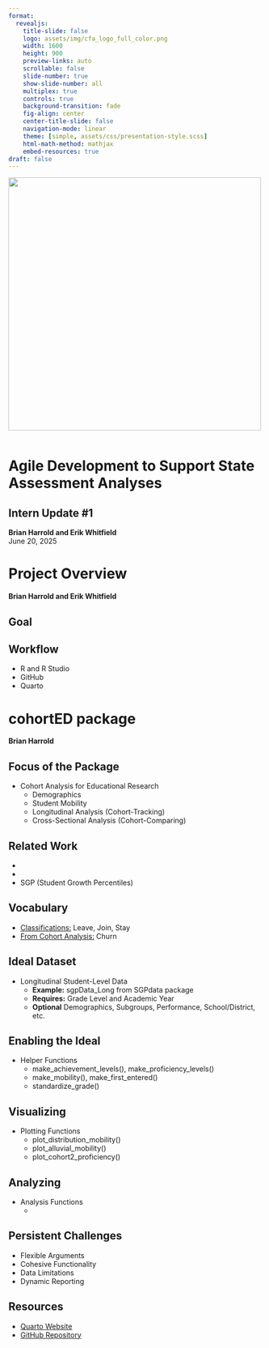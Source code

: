 ```yaml
---
format:
  revealjs:
    title-slide: false
    logo: assets/img/cfa_logo_full_color.png
    width: 1600
    height: 900
    preview-links: auto
    scrollable: false
    slide-number: true
    show-slide-number: all
    multiplex: true
    controls: true
    background-transition: fade
    fig-align: center
    center-title-slide: false
    navigation-mode: linear
    theme: [simple, assets/css/presentation-style.scss]
    html-math-method: mathjax
    embed-resources: true
draft: false
---
```

::: {.title-slide}

![](assets/img/cfa_logo_full_color.png){width=500px style="margin-bottom: 1em;"}

# Agile Development to Support State Assessment Analyses
## Intern Update #1
**Brian Harrold and Erik Whitfield**  
June 20, 2025

:::


# Project Overview

**Brian Harrold and Erik Whitfield**

## Goal





## Workflow

* R and R Studio
* GitHub
* Quarto




## 






# cohortED package

**Brian Harrold**

## Focus of the Package

* Cohort Analysis for Educational Research
  + Demographics
  + Student Mobility
  + Longitudinal Analysis (Cohort-Tracking)
  + Cross-Sectional Analysis (Cohort-Comparing)

## Related Work

* 
* 
* SGP (Student Growth Percentiles)




## Vocabulary

* [Classifications:]{.underline} Leave, Join, Stay
* [From Cohort Analysis:]{.underline} Churn




## Ideal Dataset

* Longitudinal Student-Level Data
  + **Example:** sgpData_Long from SGPdata package
  + **Requires:** Grade Level and Academic Year
  + **Optional** Demographics, Subgroups, Performance, School/District, etc.

## Enabling the Ideal

* Helper Functions
  + make_achievement_levels(), make_proficiency_levels()
  + make_mobility(), make_first_entered()
  + standardize_grade()

## Visualizing

* Plotting Functions
  + plot_distribution_mobility()
  + plot_alluvial_mobility()
  + plot_cohort2_proficiency()

## Analyzing

* Analysis Functions
  + 


## Persistent Challenges

* Flexible Arguments
* Cohesive Functionality
* Data Limitations
* Dynamic Reporting

## Resources

* [Quarto Website](https://stat-brain.github.io/cohortED/)
* [GitHub Repository](https://github.com/stat-brain/cohortED)


